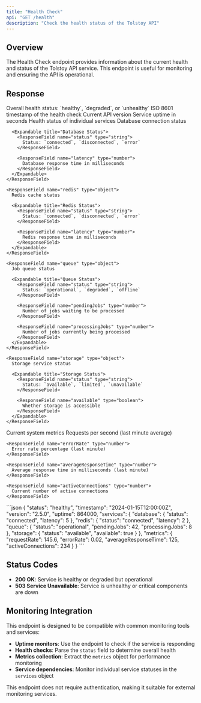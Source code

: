 ```yaml
---
title: "Health Check"
api: "GET /health"
description: "Check the health status of the Tolstoy API"
---
```


## Overview

The Health Check endpoint provides information about the current health and status of the Tolstoy API service. This endpoint is useful for monitoring and ensuring the API is operational.

## Response

<ResponseField name="status" type="string">
  Overall health status: `healthy`, `degraded`, or `unhealthy`
</ResponseField>

<ResponseField name="timestamp" type="string">
  ISO 8601 timestamp of the health check
</ResponseField>

<ResponseField name="version" type="string">
  Current API version
</ResponseField>

<ResponseField name="uptime" type="number">
  Service uptime in seconds
</ResponseField>

<ResponseField name="services" type="object">
  Health status of individual services
  
  <Expandable title="Services Object">
    <ResponseField name="database" type="object">
      Database connection status
      
      <Expandable title="Database Status">
        <ResponseField name="status" type="string">
          Status: `connected`, `disconnected`, `error`
        </ResponseField>
        
        <ResponseField name="latency" type="number">
          Database response time in milliseconds
        </ResponseField>
      </Expandable>
    </ResponseField>
    
    <ResponseField name="redis" type="object">
      Redis cache status
      
      <Expandable title="Redis Status">
        <ResponseField name="status" type="string">
          Status: `connected`, `disconnected`, `error`
        </ResponseField>
        
        <ResponseField name="latency" type="number">
          Redis response time in milliseconds
        </ResponseField>
      </Expandable>
    </ResponseField>
    
    <ResponseField name="queue" type="object">
      Job queue status
      
      <Expandable title="Queue Status">
        <ResponseField name="status" type="string">
          Status: `operational`, `degraded`, `offline`
        </ResponseField>
        
        <ResponseField name="pendingJobs" type="number">
          Number of jobs waiting to be processed
        </ResponseField>
        
        <ResponseField name="processingJobs" type="number">
          Number of jobs currently being processed
        </ResponseField>
      </Expandable>
    </ResponseField>
    
    <ResponseField name="storage" type="object">
      Storage service status
      
      <Expandable title="Storage Status">
        <ResponseField name="status" type="string">
          Status: `available`, `limited`, `unavailable`
        </ResponseField>
        
        <ResponseField name="available" type="boolean">
          Whether storage is accessible
        </ResponseField>
      </Expandable>
    </ResponseField>
  </Expandable>
</ResponseField>

<ResponseField name="metrics" type="object">
  Current system metrics
  
  <Expandable title="Metrics Object">
    <ResponseField name="requestRate" type="number">
      Requests per second (last minute average)
    </ResponseField>
    
    <ResponseField name="errorRate" type="number">
      Error rate percentage (last minute)
    </ResponseField>
    
    <ResponseField name="averageResponseTime" type="number">
      Average response time in milliseconds (last minute)
    </ResponseField>
    
    <ResponseField name="activeConnections" type="number">
      Current number of active connections
    </ResponseField>
  </Expandable>
</ResponseField>

<ResponseExample>
```json
{
  "status": "healthy",
  "timestamp": "2024-01-15T12:00:00Z",
  "version": "2.5.0",
  "uptime": 864000,
  "services": {
    "database": {
      "status": "connected",
      "latency": 5
    },
    "redis": {
      "status": "connected",
      "latency": 2
    },
    "queue": {
      "status": "operational",
      "pendingJobs": 42,
      "processingJobs": 8
    },
    "storage": {
      "status": "available",
      "available": true
    }
  },
  "metrics": {
    "requestRate": 145.6,
    "errorRate": 0.02,
    "averageResponseTime": 125,
    "activeConnections": 234
  }
}
```
</ResponseExample>

## Status Codes

- **200 OK**: Service is healthy or degraded but operational
- **503 Service Unavailable**: Service is unhealthy or critical components are down

## Monitoring Integration

This endpoint is designed to be compatible with common monitoring tools and services:

- **Uptime monitors**: Use the endpoint to check if the service is responding
- **Health checks**: Parse the `status` field to determine overall health
- **Metrics collection**: Extract the `metrics` object for performance monitoring
- **Service dependencies**: Monitor individual service statuses in the `services` object

<Note>
  This endpoint does not require authentication, making it suitable for external monitoring services.
</Note>

<Snippet file="api-footer.mdx" />